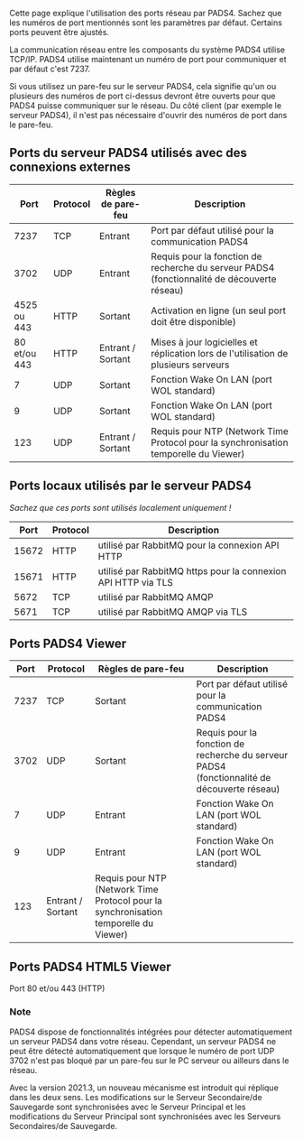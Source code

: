 Cette page explique l'utilisation des ports réseau par PADS4. Sachez que les numéros de port mentionnés sont les paramètres par défaut. Certains ports peuvent être ajustés.

La communication réseau entre les composants du système PADS4 utilise TCP/IP. PADS4 utilise maintenant un numéro de port pour communiquer et par défaut c'est 7237.

Si vous utilisez un pare-feu sur le serveur PADS4, cela signifie qu'un ou plusieurs des numéros de port ci-dessus devront être ouverts pour que PADS4 puisse communiquer sur le réseau. Du côté client (par exemple le serveur PADS4), il n'est pas nécessaire d'ouvrir des numéros de port dans le pare-feu.

## Ports du serveur PADS4 utilisés avec des connexions externes

| Port         | Protocol | Règles de pare-feu | Description                                                                                 |
| ------------ | -------- | ------------------ | ------------------------------------------------------------------------------------------- |
| 7237         | TCP      | Entrant            | Port par défaut utilisé pour la communication PADS4                                         |
| 3702         | UDP      | Entrant            | Requis pour la fonction de recherche du serveur PADS4 (fonctionnalité de découverte réseau) |
| 4525 ou 443  | HTTP     | Sortant            | Activation en ligne (un seul port doit être disponible)                                     |
| 80 et/ou 443 | HTTP     | Entrant / Sortant  | Mises à jour logicielles et réplication lors de l'utilisation de plusieurs serveurs         |
| 7            | UDP      | Sortant            | Fonction Wake On LAN (port WOL standard)                                                    |
| 9            | UDP      | Sortant            | Fonction Wake On LAN (port WOL standard)                                                    |
| 123          | UDP      | Entrant / Sortant  | Requis pour NTP (Network Time Protocol pour la synchronisation temporelle du Viewer)        |

## Ports locaux utilisés par le serveur PADS4

*Sachez que ces ports sont utilisés localement uniquement !*

| Port  | Protocol | Description                                                   |
| ----- | -------- | ------------------------------------------------------------- |
| 15672 | HTTP     | utilisé par RabbitMQ pour la connexion API HTTP               |
| 15671 | HTTP     | utilisé par RabbitMQ https pour la connexion API HTTP via TLS |
| 5672  | TCP      | utilisé par RabbitMQ AMQP                                     |
| 5671  | TCP      | utilisé par RabbitMQ AMQP via TLS                             |

## Ports PADS4 Viewer

| Port | Protocol          | Règles de pare-feu                                                                   | Description                                                                                 |
| ---- | ----------------- | ------------------------------------------------------------------------------------ | ------------------------------------------------------------------------------------------- |
| 7237 | TCP               | Sortant                                                                              | Port par défaut utilisé pour la communication PADS4                                         |
| 3702 | UDP               | Sortant                                                                              | Requis pour la fonction de recherche du serveur PADS4 (fonctionnalité de découverte réseau) |
| 7    | UDP               | Entrant                                                                              | Fonction Wake On LAN (port WOL standard)                                                    |
| 9    | UDP               | Entrant                                                                              | Fonction Wake On LAN (port WOL standard)                                                    |
| 123  | Entrant / Sortant | Requis pour NTP (Network Time Protocol pour la synchronisation temporelle du Viewer) |                                                                                             |

## Ports PADS4 HTML5 Viewer

Port 80 et/ou 443 (HTTP)

### Note

<Note>PADS4 dispose de fonctionnalités intégrées pour détecter automatiquement un serveur PADS4 dans votre réseau. Cependant, un serveur PADS4 ne peut être détecté automatiquement que lorsque le numéro de port UDP 3702 n'est pas bloqué par un pare-feu sur le PC serveur ou ailleurs dans le réseau.</Note>

<Note>Avec la version 2021.3, un nouveau mécanisme est introduit qui réplique dans les deux sens. Les modifications sur le Serveur Secondaire/de Sauvegarde sont synchronisées avec le Serveur Principal et les modifications du Serveur Principal sont synchronisées avec les Serveurs Secondaires/de Sauvegarde.</Note>
